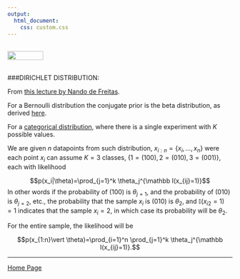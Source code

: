 ```yaml
---
output: 
  html_document:
    css: custom.css
---
```


<br>
<a href="http://rinterested.github.io/statistics/index.html">
<img HEIGHT="20" WIDTH="80" src="https://cloud.githubusercontent.com/assets/9312897/10556783/a27a26fa-745c-11e5-9b1a-2d5bd737387a.PNG"></a>
<br><br>

###DIRICHLET DISTRIBUTION:
<br>

From [this lecture by Nando de Freitas](https://youtu.be/0jQo8lVRHRY).

For a Bernoulli distribution the conjugate prior is the beta distribution, as derived [here](http://rinterested.github.io/statistics/bayes.html).

For a [categorical distribution](https://en.wikipedia.org/wiki/Categorical_distribution), where there is a single experiment with $K$ possible values. 

We are given $n$ datapoints from such distribution, $x_{i:n}=\{x_i,\dots,x_n\}$ were each point $x_i$ can assume $K=3$ classes, $\{1 = (100), 2= (010), 3=(001)\},$ each with likelihood

$$p(x_i|\theta)=\prod_{j=1}^k \theta_j^{\mathbb I(x_{ij}=1)}$$
In other words if the probability of $(100)$ is $\theta_{j=1},$ and the probability of $(010)$ is $\theta_{j=2},$ etc., the probability that the sample $x_i$ is $(010)$ is $\theta_2,$ and $\mathbb I(x_{i2}=1)=1$ indicates that the sample $x_i=2,$ in which case its probability will be $\theta_{2}.$

For the entire sample, the likelihood will be

$$p(x_{1:n}\vert \theta)=\prod_{i=1}^n \prod_{j=1}^k \theta_j^{\mathbb I(x_{ij}=1)}.$$

---

<a href="http://rinterested.github.io/statistics/index.html">Home Page</a>
